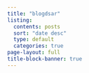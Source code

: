 ```yaml
---
title: "blogdsar"
listing:
  contents: posts
  sort: "date desc"
  type: default
  categories: true
page-layout: full
title-block-banner: true
---
```

